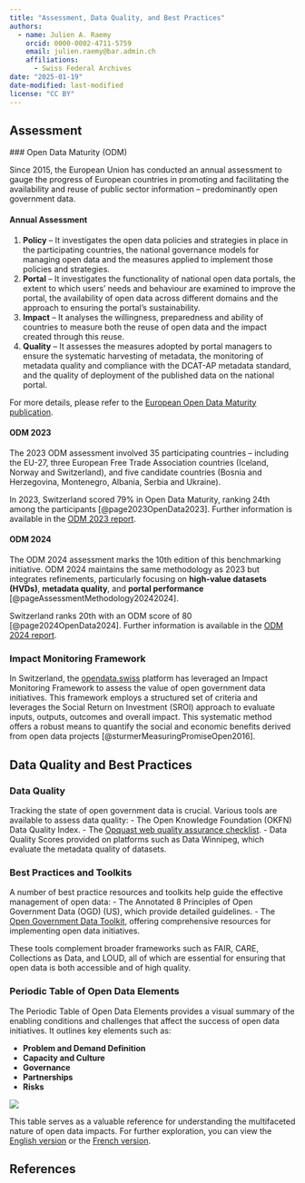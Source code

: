 ---
title: "Assessment, Data Quality, and Best Practices"
authors: 
  - name: Julien A. Raemy
    orcid: 0000-0002-4711-5759
    email: julien.raemy@bar.admin.ch
    affiliations:
      - Swiss Federal Archives
date: "2025-01-19"
date-modified: last-modified
license: "CC BY" 
---

## Assessment 

### Open Data Maturity (ODM)

Since 2015, the European Union has conducted an annual assessment to gauge the progress of European countries in promoting and facilitating the availability and reuse of public sector information – predominantly open government data.

#### Annual Assessment

1. **Policy** – It investigates the open data policies and strategies in place in the participating countries, the national governance models for managing open data and the measures applied to implement those policies and strategies. 
2. **Portal** – It investigates the functionality of national open data portals, the extent to which users’ needs and behaviour are examined to improve the portal, the availability of open data across different domains and the approach to ensuring the portal’s sustainability. 
3. **Impact** –  It analyses the willingness, preparedness and ability of countries to measure both the reuse of open data and the impact created through this reuse. 
4. **Quality** – It assesses the measures adopted by portal managers to ensure the systematic harvesting of metadata, the monitoring of metadata quality and compliance with the DCAT-AP metadata standard, and the quality of deployment of the published data on the national portal. 

For more details, please refer to the [European Open Data Maturity publication](https://data.europa.eu/en/publications/open-data-maturity).

#### ODM 2023

The 2023 ODM assessment involved 35 participating countries – including the EU-27, three European Free Trade Association countries (Iceland, Norway and Switzerland), and five candidate countries (Bosnia and Herzegovina, Montenegro, Albania, Serbia and Ukraine). 

In 2023, Switzerland scored 79% in Open Data Maturity, ranking 24th among the participants [@page2023OpenData2023]. Further information is available in the [ODM 2023 report](https://data.europa.eu/en/publications/open-data-maturity/2023).

#### ODM 2024

The ODM 2024 assessment marks the 10th edition of this benchmarking initiative. ODM 2024 maintains the same methodology as 2023 but integrates refinements, particularly focusing on **high-value datasets (HVDs)**, **metadata quality**, and **portal performance** [@pageAssessmentMethodology20242024]. 

Switzerland ranks 20th with an ODM score of 80 [@page2024OpenData2024]. Further information is available in the [ODM 2024 report](https://data.europa.eu/en/publications/open-data-maturity/2024).

### Impact Monitoring Framework

In Switzerland, the [opendata.swiss](https://opendata.swiss/) platform has leveraged an Impact Monitoring Framework to assess the value of open government data initiatives. This framework employs a structured set of criteria and leverages the Social Return on Investment (SROI) approach to evaluate inputs, outputs, outcomes and overall impact. This systematic method offers a robust means to quantify the social and economic benefits derived from open data projects [@sturmerMeasuringPromiseOpen2016]. 

## Data Quality and Best Practices

### Data Quality

Tracking the state of open government data is crucial. Various tools are available to assess data quality:
- The Open Knowledge Foundation (OKFN) Data Quality Index.
- The [Opquast web quality assurance checklist](https://checklists.opquast.com/fr/assurance-qualite-web/download/).
- Data Quality Scores provided on platforms such as Data Winnipeg, which evaluate the metadata quality of datasets.

### Best Practices and Toolkits

A number of best practice resources and toolkits help guide the effective management of open data:
- The Annotated 8 Principles of Open Government Data (OGD) (US), which provide detailed guidelines.
- The [Open Government Data Toolkit](https://opendatatoolkit.worldbank.org/en/data/opendatatoolkit/home), offering comprehensive resources for implementing open data initiatives.

These tools complement broader frameworks such as FAIR, CARE, Collections as Data, and LOUD, all of which are essential for ensuring that open data is both accessible and of high quality.

### Periodic Table of Open Data Elements

The Periodic Table of Open Data Elements provides a visual summary of the enabling conditions and challenges that affect the success of open data initiatives. It outlines key elements such as:

- **Problem and Demand Definition**
- **Capacity and Culture**
- **Governance**
- **Partnerships**
- **Risks**

![](https://odimpact.org/images/final-report/table.png)

This table serves as a valuable reference for understanding the multifaceted nature of open data impacts. For further exploration, you can view the [English version](https://odimpact.org/periodic-table.html) or the [French version](https://open.datactivist.coop/apps/periodic-table).

## References

